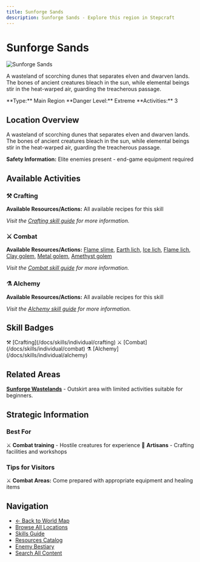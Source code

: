 ```yaml
---
title: Sunforge Sands
description: Sunforge Sands - Explore this region in Stepcraft
---
```


# Sunforge Sands

<div className="flex items-start gap-6 mb-8">
  <div className="flex-shrink-0">
    <img src="/assets/locations/sunforge_sands.png" alt="Sunforge Sands" className="w-32 h-32 border rounded-lg object-cover" />
  </div>
  <div className="flex-1">
    <div className="space-y-3">
      <p className="text-lg text-muted-foreground">A wasteland of scorching dunes that separates elven and dwarven lands. The bones of ancient creatures bleach in the sun, while elemental beings stir in the heat-warped air, guarding the treacherous passage.</p>
      <div className="flex flex-wrap gap-4 text-sm">
        <span className="px-3 py-1 bg-blue-100 dark:bg-blue-900 rounded-md">
          **Type:** Main Region
        </span>
        <span className="px-3 py-1 bg-red-100 dark:bg-red-900 rounded-md">
          **Danger Level:** Extreme
        </span>
        <span className="px-3 py-1 bg-purple-100 dark:bg-purple-900 rounded-md">
          **Activities:** 3
        </span>
      </div>
    </div>
  </div>
</div>

## Location Overview

A wasteland of scorching dunes that separates elven and dwarven lands. The bones of ancient creatures bleach in the sun, while elemental beings stir in the heat-warped air, guarding the treacherous passage.

**Safety Information:** Elite enemies present - end-game equipment required



## Available Activities


### ⚒️ Crafting

**Available Resources/Actions:** All available recipes for this skill

*Visit the [Crafting skill guide](/docs/skills/individual/crafting) for more information.*

### ⚔️ Combat

**Available Resources/Actions:** [Flame slime](/docs/resources/individual/flame_slime), [Earth lich](/docs/resources/individual/earth_lich), [Ice lich](/docs/resources/individual/ice_lich), [Flame lich](/docs/resources/individual/flame_lich), [Clay golem](/docs/resources/individual/clay_golem), [Metal golem](/docs/resources/individual/metal_golem), [Amethyst golem](/docs/resources/individual/amethyst_golem)

*Visit the [Combat skill guide](/docs/skills/individual/combat) for more information.*

### ⚗️ Alchemy

**Available Resources/Actions:** All available recipes for this skill

*Visit the [Alchemy skill guide](/docs/skills/individual/alchemy) for more information.*


## Skill Badges

<div className="flex flex-wrap gap-2 my-4">
  <span className="inline-flex items-center gap-1 px-3 py-1 bg-yellow-100 dark:bg-yellow-900 rounded-full text-sm">
    ⚒️ [Crafting](/docs/skills/individual/crafting)
  </span>
  <span className="inline-flex items-center gap-1 px-3 py-1 bg-red-100 dark:bg-red-900 rounded-full text-sm">
    ⚔️ [Combat](/docs/skills/individual/combat)
  </span>
  <span className="inline-flex items-center gap-1 px-3 py-1 bg-indigo-100 dark:bg-indigo-900 rounded-full text-sm">
    ⚗️ [Alchemy](/docs/skills/individual/alchemy)
  </span>
</div>


## Related Areas

**[Sunforge Wastelands](/docs/map/individual/sunforge_wastelands)** - Outskirt area with limited activities suitable for beginners.


## Strategic Information

### Best For
⚔️ **Combat training** - Hostile creatures for experience
🔨 **Artisans** - Crafting facilities and workshops

### Tips for Visitors
⚔️ **Combat Areas:** Come prepared with appropriate equipment and healing items

## Navigation

- [← Back to World Map](/docs/map)
- [Browse All Locations](/docs/map/individual)
- [Skills Guide](/docs/skills)
- [Resources Catalog](/docs/resources)
- [Enemy Bestiary](/docs/enemies)
- [Search All Content](/search)
